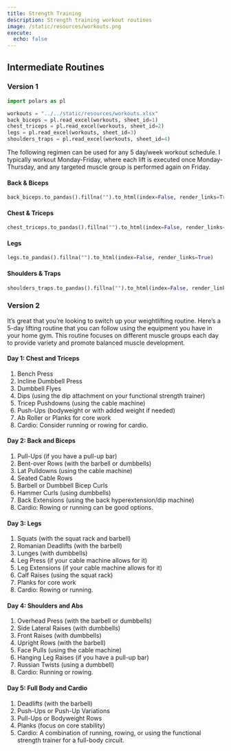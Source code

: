 ```yaml
---
title: Strength Training
description: Strength training workout routines
image: /static/resources/workouts.png
execute:
  echo: false
---
```


## Intermediate Routines

### Version 1

```python
import polars as pl

workouts = "../../static/resources/workouts.xlsx"
back_biceps = pl.read_excel(workouts, sheet_id=1)
chest_triceps = pl.read_excel(workouts, sheet_id=2)
legs = pl.read_excel(workouts, sheet_id=3)
shoulders_traps = pl.read_excel(workouts, sheet_id=4)
```

The following regimen can be used for any 5 day/week workout schedule. I typically workout Monday-Friday, where each lift is executed once Monday-Thursday, and any targeted muscle group is performed again on Friday.

#### Back & Biceps

```python
back_biceps.to_pandas().fillna("").to_html(index=False, render_links=True)
```

#### Chest & Triceps

```python
chest_triceps.to_pandas().fillna("").to_html(index=False, render_links=True)
```

#### Legs

```python
legs.to_pandas().fillna("").to_html(index=False, render_links=True)
```

#### Shoulders & Traps

```python
shoulders_traps.to_pandas().fillna("").to_html(index=False, render_links=True)
```

### Version 2

It's great that you're looking to switch up your weightlifting routine. Here's a 5-day lifting routine that you can follow using the equipment you have in your home gym. This routine focuses on different muscle groups each day to provide variety and promote balanced muscle development.

#### Day 1: Chest and Triceps

1. Bench Press
2. Incline Dumbbell Press
3. Dumbbell Flyes
4. Dips (using the dip attachment on your functional strength trainer)
5. Tricep Pushdowns (using the cable machine)
6. Push-Ups (bodyweight or with added weight if needed)
7. Ab Roller or Planks for core work
8. Cardio: Consider running or rowing for cardio.

#### Day 2: Back and Biceps

1. Pull-Ups (if you have a pull-up bar)
2. Bent-over Rows (with the barbell or dumbbells)
3. Lat Pulldowns (using the cable machine)
4. Seated Cable Rows
5. Barbell or Dumbbell Bicep Curls
6. Hammer Curls (using dumbbells)
7. Back Extensions (using the back hyperextension/dip machine)
8. Cardio: Rowing or running can be good options.

#### Day 3: Legs

1. Squats (with the squat rack and barbell)
2. Romanian Deadlifts (with the barbell)
3. Lunges (with dumbbells)
4. Leg Press (if your cable machine allows for it)
5. Leg Extensions (if your cable machine allows for it)
6. Calf Raises (using the squat rack)
7. Planks for core work
8. Cardio: Rowing or running.

#### Day 4: Shoulders and Abs

1. Overhead Press (with the barbell or dumbbells)
2. Side Lateral Raises (with dumbbells)
3. Front Raises (with dumbbells)
4. Upright Rows (with the barbell)
5. Face Pulls (using the cable machine)
6. Hanging Leg Raises (if you have a pull-up bar)
7. Russian Twists (using a dumbbell)
8. Cardio: Running or rowing.

#### Day 5: Full Body and Cardio

1. Deadlifts (with the barbell)
2. Push-Ups or Push-Up Variations
3. Pull-Ups or Bodyweight Rows
4. Planks (focus on core stability)
5. Cardio: A combination of running, rowing, or using the functional strength trainer for a full-body circuit.
